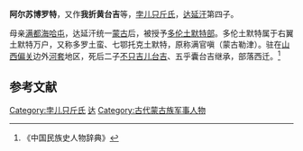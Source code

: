'''阿尔苏博罗特'''，又作'''我折黄台吉'''等，[[孛儿只斤氏|孛儿只斤氏]]，[[达延汗|达延汗]]第四子。

母亲[[满都海哈屯|满都海哈屯]]，达延汗统一[[蒙古|蒙古]]后，被授予[[多伦土默特部|多伦土默特部]]。多伦土默特属于右翼土默特万户，又称多罗土蛮、七鄂托克土默特，原称满官嗔（蒙古勒津）。驻在[[山西|山西]][[偏关|偏关]]边外[[河套|河套]]地区，死后二子[[不只吉儿台吉|不只吉儿台吉]]、五乎囊台吉继承，部落西迁。<ref>《中国民族史人物辞典》</ref>

== 参考文献 ==
{{reflist}}

[[Category:孛儿只斤氏|Category:孛儿只斤氏]]
[[Category:蒙古君主儿子|达]]
[[Category:古代蒙古族军事人物|Category:古代蒙古族军事人物]]